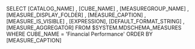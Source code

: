 SELECT [CATALOG_NAME] ,
      	[CUBE_NAME] ,
       [MEASUREGROUP_NAME] ,
       [MEASURE_DISPLAY_FOLDER] ,
       [MEASURE_CAPTION] ,
       [MEASURE_IS_VISIBLE] ,
       [EXPRESSION],
       [DEFAULT_FORMAT_STRING] ,
       [MEASURE_AGGREGATOR]
FROM   $SYSTEM.MDSCHEMA_MEASURES
WHERE   CUBE_NAME = 'Financial Performance'
ORDER BY [MEASURE_CAPTION]
